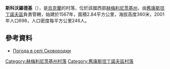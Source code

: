 {{coord|49|36|48|N|27|11|29|E|scale:100000|display=title}}

'''斯科沃羅德基'''（{{lang-uk|Сковородки}}），是[[烏克蘭|烏克蘭]]的村落，位於該國西部[[赫梅利尼茨基州|赫梅利尼茨基州]]，由[[舊康斯坦丁諾夫區|舊康斯坦丁諾夫區]]負責管轄，始建於1567年，面積2.84平方公里，海拔高度360米，2001年人口698，人口密度每平方公里246人。

==參考資料==
* [http://weather.in.ua/ua/hmel'nickaja/24007 Погода в селі Сковородки]{{Wayback|url=http://weather.in.ua/ua/hmel%27nickaja/24007 |date=20111220101736 }}

{{DEFAULTSORT:Сковородки}}
[[Category:赫梅利尼茨基州村落|Category:赫梅利尼茨基州村落]]
[[Category:舊康斯坦丁諾夫區村落|Category:舊康斯坦丁諾夫區村落]]


{{Khmelnytskyi-geo-stub}}